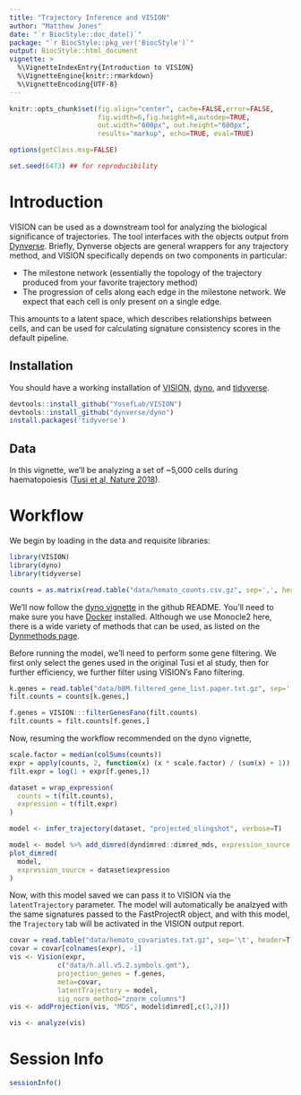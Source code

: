 ```yaml
---
title: "Trajectory Inference and VISION"
author: "Matthew Jones"
date: "`r BiocStyle::doc_date()`"
package: "`r BiocStyle::pkg_ver('BiocStyle')`"
output: BiocStyle::html_document
vignette: >
  %\VignetteIndexEntry{Introduction to VISION}
  %\VignetteEngine{knitr::rmarkdown}
  %\VignetteEncoding{UTF-8}
---
```


``` r

knitr::opts_chunk$set(fig.align="center", cache=FALSE,error=FALSE,
                      fig.width=6,fig.height=6,autodep=TRUE,
                      out.width="600px", out.height="600px",
                      results="markup", echo=TRUE, eval=TRUE)

options(getClass.msg=FALSE)

set.seed(6473) ## for reproducibility

```

# Introduction

VISION can be used as a downstream tool for analyzing the biological significance of
trajectories. The tool interfaces with the objects output from [Dynverse](https://github.com/dynverse).
Briefly, Dynverse objects are general wrappers for any trajectory method, and VISION specifically
depends on two components in particular:

- The milestone network (essentially the topology of the trajectory produced from your
favorite trajectory method)
- The progression of cells along each edge in the milestone network. We expect that
each cell is only present on a single edge.

This amounts to a latent space, which describes relationships between cells, and can be used
for calculating signature consistency scores in the default pipeline.

## Installation

You should have a working installation of [VISION](https://github.com/YosefLab/VISION), [dyno](https://github.com/dynverse/dyno), and [tidyverse](https://github.com/tidyverse/tidyverse). 

```r
devtools::install_github("YosefLab/VISION")
devtools::install_github("dynverse/dyno")
install.packages('tidyverse')
```

## Data

In this vignette, we'll be analyzing a set of ~5,000 cells during haematopoiesis ([Tusi et al, Nature 2018](https://www.nature.com/articles/nature25741)). 

# Workflow

We begin by loading in the data and requisite libraries:

```r
library(VISION)
library(dyno)
library(tidyverse)
```

```r

counts = as.matrix(read.table("data/hemato_counts.csv.gz", sep=',', header=T, row.names=1))

```

We'll now follow the [dyno vignette](https://github.com/dynverse/dyno) in the github README. You'll need to make sure you have [Docker](https://docs.docker.com/install/) installed. Although we use Monocle2 here, there is a wide variety of methods that can be used, as listed on the [Dynmethods page](https://github.com/dynverse/dynmethods). 

Before running the model, we'll need to perform some gene filtering. We first only select the genes used in the original Tusi et al study, then for further efficiency, we further filter using VISION's Fano filtering.

```r
k.genes = read.table("data/bBM.filtered_gene_list.paper.txt.gz", sep=',')[,1]
filt.counts = counts[k.genes,]

f.genes = VISION:::filterGenesFano(filt.counts)
filt.counts = filt.counts[f.genes,]

```

Now, resuming the workflow recommended on the dyno vignette,

```r

scale.factor = median(colSums(counts))
expr = apply(counts, 2, function(x) (x * scale.factor) / (sum(x) + 1))
filt.expr = log(1 + expr[f.genes,])

dataset = wrap_expression(
  counts = t(filt.counts),
  expression = t(filt.expr)
)

model <- infer_trajectory(dataset, "projected_slingshot", verbose=T)

model <- model %>% add_dimred(dyndimred::dimred_mds, expression_source = dataset$expression)
plot_dimred(
  model, 
  expression_source = dataset$expression
)

```

Now, with this model saved we can pass it to VISION via the `latentTrajectory` parameter. The model will automatically be analzyed with the same signatures passed to the FastProjectR object, and with this model, the `Trajectory` tab will be activated in the VISION output report. 

``` r
covar = read.table("data/hemato_covariates.txt.gz", sep='\t', header=T, row.names=1)
covar = covar[colnames(expr), -1]
vis <- Vision(expr, 
            c("data/h.all.v5.2.symbols.gmt"), 
            projection_genes = f.genes, 
            meta=covar, 
            latentTrajectory = model, 
            sig_norm_method="znorm_columns")
vis <- addProjection(vis, "MDS", model$dimred[,c(1,2)])

vis <- analyze(vis)
```



# Session Info
```r
sessionInfo()
```